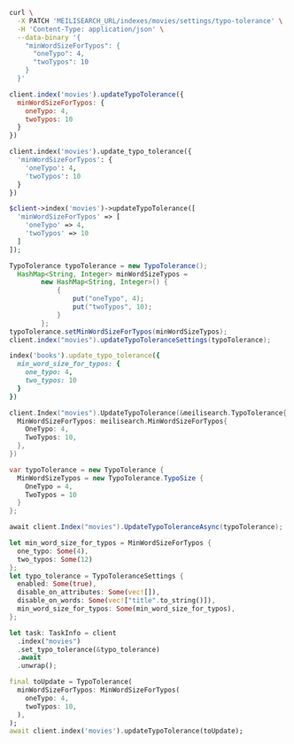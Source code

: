 <CodeGroup>

```bash cURL
curl \
  -X PATCH 'MEILISEARCH_URL/indexes/movies/settings/typo-tolerance' \
  -H 'Content-Type: application/json' \
  --data-binary '{
    "minWordSizeForTypos": {
      "oneTypo": 4,
      "twoTypos": 10
    }
  }'
```


```javascript JS
client.index('movies').updateTypoTolerance({
  minWordSizeForTypos: {
    oneTypo: 4,
    twoTypos: 10
  }
})
```


```python Python
client.index('movies').update_typo_tolerance({
  'minWordSizeForTypos': {
    'oneTypo': 4,
    'twoTypos': 10
  }
})
```


```php PHP
$client->index('movies')->updateTypoTolerance([
  'minWordSizeForTypos' => [
    'oneTypo' => 4,
    'twoTypos' => 10
  ]
]);
```


```java Java
TypoTolerance typoTolerance = new TypoTolerance();
  HashMap<String, Integer> minWordSizeTypos =
        new HashMap<String, Integer>() {
            {
                put("oneTypo", 4);
                put("twoTypos", 10);
            }
        };
typoTolerance.setMinWordSizeForTypos(minWordSizeTypos);
client.index("movies").updateTypoToleranceSettings(typoTolerance);
```


```ruby Ruby
index('books').update_typo_tolerance({
  min_word_size_for_typos: {
    one_typo: 4,
    two_typos: 10
  }
})
```


```go Go
client.Index("movies").UpdateTypoTolerance(&meilisearch.TypoTolerance{
  MinWordSizeForTypos: meilisearch.MinWordSizeForTypos{
    OneTypo: 4,
    TwoTypos: 10,
  },
})
```


```csharp C#
var typoTolerance = new TypoTolerance {
  MinWordSizeTypos = new TypoTolerance.TypoSize {
    OneTypo = 4,
    TwoTypos = 10
  }
};

await client.Index("movies").UpdateTypoToleranceAsync(typoTolerance);
```


```rust Rust
let min_word_size_for_typos = MinWordSizeForTypos {
  one_typo: Some(4),
  two_typos: Some(12)
};
let typo_tolerance = TypoToleranceSettings {
  enabled: Some(true),
  disable_on_attributes: Some(vec![]),
  disable_on_words: Some(vec!["title".to_string()]),
  min_word_size_for_typos: Some(min_word_size_for_typos),
};

let task: TaskInfo = client
  .index("movies")
  .set_typo_tolerance(&typo_tolerance)
  .await
  .unwrap();
```


```dart Dart
final toUpdate = TypoTolerance(
  minWordSizeForTypos: MinWordSizeForTypos(
    oneTypo: 4,
    twoTypos: 10,
  ),
);
await client.index('movies').updateTypoTolerance(toUpdate);
```

</CodeGroup>